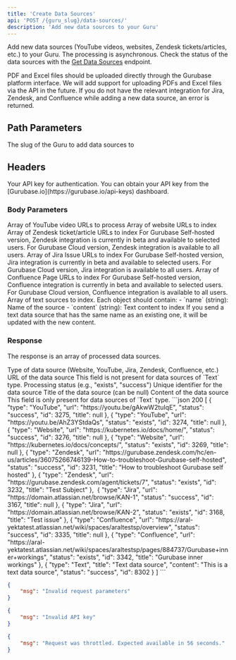 ```yaml
---
title: 'Create Data Sources'
api: 'POST /{guru_slug}/data-sources/'
description: 'Add new data sources to your Guru'
---
```


Add new data sources (YouTube videos, websites, Zendesk tickets/articles, etc.) to your Guru. The processing is asynchronous. Check the status of the data sources with the [Get Data Sources](/api-reference/endpoints/get-datasources) endpoint.

<Note>
PDF and Excel files should be uploaded directly through the Gurubase platform interface. We will add support for uploading PDFs and Excel files via the API in the future.
</Note>

<Note>
If you do not have the relevant integration for Jira, Zendesk, and Confluence while adding a new data source, an error is returned.
</Note>

## Path Parameters

<ParamField path="guru_slug" type="string" required>
  The slug of the Guru to add data sources to
</ParamField>

## Headers

<ParamField header="x-api-key" type="string" required>
  Your API key for authentication. You can obtain your API key from the [Gurubase.io](https://gurubase.io/api-keys) dashboard.
</ParamField>

### Body Parameters

<ParamField body="youtube_urls" type="string[]">
    Array of YouTube video URLs to process
</ParamField>

<ParamField body="website_urls" type="string[]">
    Array of website URLs to index
</ParamField>

<ParamField body="zendesk_urls" type="string[]">
    Array of Zendesk ticket/article URLs to index
    <Note>
      For Gurubase Self-hosted version, Zendesk integration is currently in beta and available to selected users.
      For Gurubase Cloud version, Zendesk integration is available to all users.
    </Note>
</ParamField>
<ParamField body="jira_urls" type="string[]">
    Array of Jira Issue URLs to index
    <Note>
      For Gurubase Self-hosted version, Jira integration is currently in beta and available to selected users.
      For Gurubase Cloud version, Jira integration is available to all users.
    </Note>
</ParamField>
<ParamField body="confluence_urls" type="string[]">
    Array of Confluence Page URLs to index
    <Note>
      For Gurubase Self-hosted version, Confluence integration is currently in beta and available to selected users.
      For Gurubase Cloud version, Confluence integration is available to all users.
    </Note>
</ParamField>
<ParamField body="text_sources" type="object[]">
  Array of text sources to index.
  Each object should contain:
  - `name` (string): Name of the source
  - `content` (string): Text content to index

  <Note>
    If you send a text data source that has the same name as an existing one, it will be updated with the new content.
  </Note>
</ParamField>

### Response

The response is an array of processed data sources.

<ResponseField name="type" type="string">
  Type of data source (Website, YouTube, Jira, Zendesk, Confluence, etc.)
</ResponseField>

<ResponseField name="url" type="string">
  URL of the data source
    <Note>
      This field is not present for data sources of `Text` type.
    </Note>
</ResponseField>

<ResponseField name="status" type="string">
  Processing status (e.g., "exists", "success")
</ResponseField>

<ResponseField name="id" type="number">
  Unique identifier for the data source
</ResponseField>

<ResponseField name="title" type="string">
  Title of the data source (can be null)
</ResponseField>

<ResponseField name="content" type="string">
  Content of the data source
    <Note>
    This field is only present for data sources of `Text` type.
    </Note>
</ResponseField>

<ResponseExample>
```json 200
[
    {
        "type": "YouTube",
        "url": "https://youtu.be/gAkwW2tuIqE",
        "status": "success",
        "id": 3275,
        "title": null
    },
    {
        "type": "YouTube",
        "url": "https://youtu.be/AhZ3YStdaQs",
        "status": "exists",
        "id": 3274,
        "title": null
    },
    {
        "type": "Website",
        "url": "https://kubernetes.io/docs/home/",
        "status": "success",
        "id": 3276,
        "title": null
    },
    {
        "type": "Website",
        "url": "https://kubernetes.io/docs/concepts/",
        "status": "exists",
        "id": 3269,
        "title": null
    },
    {
        "type": "Zendesk",
        "url": "https://gurubase.zendesk.com/hc/en-us/articles/36075266746139-How-to-troubleshoot-Gurubase-self-hosted",
        "status": "success",
        "id": 3231,
        "title": "How to troubleshoot Gurubase self hosted"
    },
    {
        "type": "Zendesk",
        "url": "https://gurubase.zendesk.com/agent/tickets/7",
        "status": "exists",
        "id": 3232,
        "title": "Test Subject"
    },
    {
        "type": "Jira",
        "url": "https://domain.atlassian.net/browse/KAN-1",
        "status": "success",
        "id": 3167,
        "title": null
    },
    {
        "type": "Jira",
        "url": "https://domain.atlassian.net/browse/KAN-2",
        "status": "exists",
        "id": 3168,
        "title": "Test issue"
    },
    {
        "type": "Confluence",
        "url": "https://aral-yektatest.atlassian.net/wiki/spaces/araltestsp/overview",
        "status": "success",
        "id": 3335,
        "title": null
    },
    {
        "type": "Confluence",
        "url": "https://aral-yektatest.atlassian.net/wiki/spaces/araltestsp/pages/884737/Gurubase+inner+workings",
        "status": "exists",
        "id": 3342,
        "title": "Gurubase inner workings"
    },
    {
        "type": "Text",
        "title": "Text data source",
        "content": "This is a text data source",
        "status": "success",
        "id": 8302
    }    
]
```

```json 400
{
    "msg": "Invalid request parameters"
} 
```

```json 401
{
    "msg": "Invalid API key"
}
```

```json 429
{
    "msg": "Request was throttled. Expected available in 56 seconds."
}
```
</ResponseExample>
